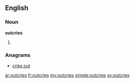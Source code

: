 ==English==

===Noun===
'''outcries'''

# {{plural of|[[outcry]]}}

===Anagrams===
* [[cries out#English|cries out]]

[[ar:outcries]]
[[fr:outcries]]
[[my:outcries]]
[[simple:outcries]]
[[sv:outcries]]